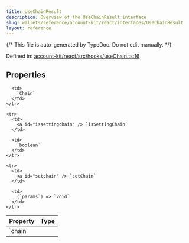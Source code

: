 ```yaml
---
title: UseChainResult
description: Overview of the UseChainResult interface
slug: wallets/reference/account-kit/react/interfaces/UseChainResult
layout: reference
---
```


{/* This file is auto-generated by TypeDoc. Do not edit manually. */}

Defined in: [account-kit/react/src/hooks/useChain.ts:16](https://github.com/alchemyplatform/aa-sdk/blob/c1a84188d03473acac2fdb49fb7cd7fdba73169b/account-kit/react/src/hooks/useChain.ts#L16)

## Properties

<table>
  <thead>
    <tr>
      <th align="left">Property</th>
      <th align="left">Type</th>
    </tr>
  </thead>

  <tbody>
    <tr>
      <td>
        <a id="chain" /> `chain`
      </td>

      <td>
        `Chain`
      </td>
    </tr>

    <tr>
      <td>
        <a id="issettingchain" /> `isSettingChain`
      </td>

      <td>
        `boolean`
      </td>
    </tr>

    <tr>
      <td>
        <a id="setchain" /> `setChain`
      </td>

      <td>
        (`params`) => `void`
      </td>
    </tr>

  </tbody>
</table>
